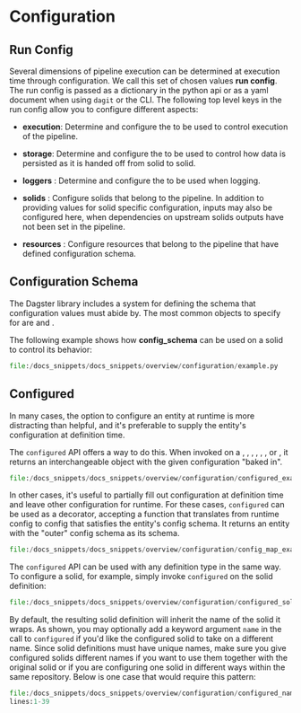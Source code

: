 
<DynamicMetaTags
  title="Configuration | Dagster"
  description="Several dimensions of pipeline execution can be determined at execution time through configuration.
  Dagster call this set of chosen values run config."
/>

# Configuration

## Run Config

Several dimensions of pipeline execution can be determined at execution time through configuration.
We call this set of chosen values **run config**. The run config is passed as a dictionary in the python api
or as a yaml document when using `dagit` or the CLI. The following top level keys in the run config allow you to
configure different aspects:

- **execution**: Determine and configure the <PyObject module="dagster" object="Executor" /> to be used to control
  execution of the pipeline.

- **storage**: Determine and configure the <PyObject module="dagster" object="SystemStorageDefinition" /> to be
  used to control how data is persisted as it is handed off from solid to solid.

- **loggers** : Determine and configure the <PyObject module="dagster" object="LoggerDefinition" /> to be
  used when logging.

- **solids** : Configure solids that belong to the pipeline. In addition to providing values for solid specific configuration,
  inputs may also be configured here, when dependencies on upstream solids outputs have not been set in the pipeline.

- **resources** : Configure resources that belong to the pipeline that have defined configuration schema.

## Configuration Schema

The Dagster library includes a system for defining the schema that configuration values must abide by.
The most common objects to specify <PyObject module="dagster" object="ConfigSchema" /> for
are <PyObject module="dagster" object="SolidDefinition" /> and <PyObject module="dagster" object="ResourceDefinition" />.

The following example shows how **config_schema** can be used on a solid to control its behavior:

```python literalinclude
file:/docs_snippets/docs_snippets/overview/configuration/example.py
```

## Configured

In many cases, the option to configure an entity at runtime is more distracting than helpful, and
it's preferable to supply the entity's configuration at definition time.

The `configured` API offers a way to do this. When invoked on a <PyObject module="dagster" object="ResourceDefinition" />, <PyObject module="dagster" object="ExecutorDefinition" />, <PyObject module="dagster" object="SolidDefinition" />, <PyObject module="dagster" object="CompositeSolidDefinition" />, <PyObject module="dagster" object="LoggerDefinition" />, <PyObject module="dagster" object="IntermediateStorageDefinition" />, or <PyObject module="dagster" object="SystemStorageDefinition" />,
it returns an interchangeable object with the given configuration "baked in".

```python literalinclude
file:/docs_snippets/docs_snippets/overview/configuration/configured_example.py
```

In other cases, it's useful to partially fill out configuration at definition time and leave other
configuration for runtime. For these cases, `configured` can be used as a decorator, accepting a
function that translates from runtime config to config that satisfies the entity's config schema.
It returns an entity with the "outer" config schema as its schema.

```python literalinclude
file:/docs_snippets/docs_snippets/overview/configuration/config_map_example.py
```

The `configured` API can be used with any definition type in the same way. To configure a solid, for
example, simply invoke `configured` on the solid definition:

```python literalinclude
file:/docs_snippets/docs_snippets/overview/configuration/configured_solid_example.py
```

By default, the resulting solid definition will inherit the name of the solid it wraps. As shown,
you may optionally add a keyword argument `name` in the call to `configured` if you'd like the
configured solid to take on a different name. Since solid definitions must have unique names, make
sure you give configured solids different names if you want to use them together with the original
solid or if you are configuring one solid in different ways within the same repository. Below is one
case that would require this pattern:

```python literalinclude
file:/docs_snippets/docs_snippets/overview/configuration/configured_named_solid_example.py
lines:1-39
```
